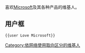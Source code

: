 喜欢[[微软|Microsoft]]及其各种产品的维基人。

==用户框==
 <nowiki>{{user Love Microsoft}}</nowiki>
 
[[Category:依网络使用取向区分的维基人|Category:依网络使用取向区分的维基人]]